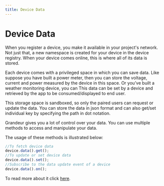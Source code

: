 ```yaml
---
title: Device Data
---
```

# Device Data

When you register a device, you make it available in your project's network. Not just that, a new namespace is created for your device in the device registry. When your device comes online, this is where all of its data is stored.

Each device comes with a privileged space in which you can save data. Like suppose you have built a power meter, then you can store the voltage, current and power measured by the device in this space. Or you’ve built a weather monitoring device, you can  This data can be set by a device and retrieved by the app to be consumed/displayed to end user.

This storage space is sandboxed, so only the paired users can request or update the data. You can store the data in json format and can also get/set individual key by specifying the path in dot notation.

Grandeur gives you a lot of control over your data. You can use multiple methods to access and manipulate your data.

The usage of these methods is illustrated below:

```js
//To fetch device data
device.data().get();
//To update or set device data
device.data().set();
//Subscribe to the data update event of a device
device.data().on();
```

To read more about it click [here](/references/device-sdk/reference-documentation/data/get().mdx). 